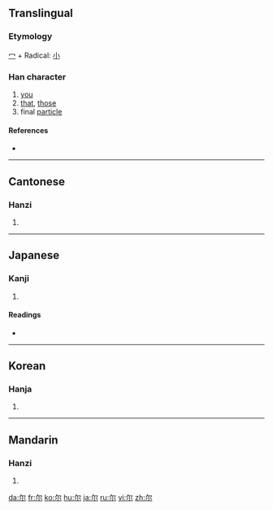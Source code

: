{{also|爾}}
==Translingual==

===Etymology===
[[冖]] + Radical: [[小]]

===Han character===
{{Han char|rn=42|rad=小|as=02|sn=5|four=|canj=弓火 (NF)}}

# [[you]]
# [[that]], [[those]]
# final [[particle]]

====References====
* {{Han ref|kx=0297.011|dkj=07479|dj=0591.030|hdz=10562.030|uh=5C14|ud=23572}}

----

==Cantonese==

===Hanzi===
{{yue-hanzi|jyut=|y=yi5|tra=爾}}

# {{defn|Cantonese|sort=小02}}

----

==Japanese==

===Kanji===
{{ja-kanji|grade=|rs=小02}}

# {{defn|Japanese|sort=小02}}

====Readings====
* {{ja-readings|on=[[じ]] (ji), [[に]] (ni)|kun=[[なんじ]] (nanji), [[その]] (sono), [[しかり]] (shikari)}}

----

==Korean==

===Hanja===
{{ko-hanja|hangeul=이|rv=i|mr=i}}

# {{defn|Korean|sort=小02}}

----

==Mandarin==

===Hanzi===
{{cmn-hanzi|tra=爾|pin=[[ěr]] ([[er3]])|wg=erh<sup>3</sup>}}

# {{defn|Mandarin|sort=小02}}

[[da:尔]]
[[fr:尔]]
[[ko:尔]]
[[hu:尔]]
[[ja:尔]]
[[ru:尔]]
[[vi:尔]]
[[zh:尔]]
